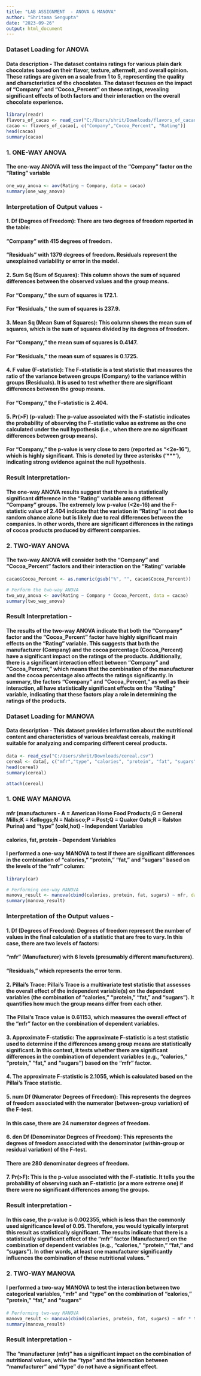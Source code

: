 ```yaml
---
title: "LAB ASSIGNMENT  - ANOVA & MANOVA"
author: "Shritama Sengupta"
date: "2023-09-26"
output: html_document
---
```


### Dataset Loading for ANOVA

#### Data description - The dataset contains ratings for various plain dark chocolates based on their flavor, texture, aftermelt, and overall opinion. These ratings are given on a scale from 1 to 5, representing the quality and characteristics of the chocolates. The dataset focuses on the impact of "Company" and "Cocoa_Percent" on these ratings, revealing significant effects of both factors and their interaction on the overall chocolate experience.

```r
library(readr)
flavors_of_cacao <- read_csv("C:/Users/shrit/Downloads/flavors_of_cacao.csv")
cacao <- flavors_of_cacao[, c("Company","Cocoa_Percent", "Rating")]
head(cacao)
summary(cacao)
```

### 1. ONE-WAY ANOVA

####  The one-way ANOVA will tess the impact of the "Company" factor on the "Rating" variable

```r
one_way_anova <- aov(Rating ~ Company, data = cacao)
summary(one_way_anova)
```

### Interpretation of Output values -

#### 1. Df (Degrees of Freedom): There are two degrees of freedom reported in the table:

####   "Company" with 415 degrees of freedom.
####   "Residuals" with 1379 degrees of freedom. Residuals represent the unexplained variability or error in the model.
#### 2. Sum Sq (Sum of Squares): This column shows the sum of squared differences between the observed values and the group means.

####    For "Company," the sum of squares is 172.1.
####    For "Residuals," the sum of squares is 237.9.
#### 3. Mean Sq (Mean Sum of Squares): This column shows the mean sum of squares, which is the sum of squares divided by its degrees of freedom.

####    For "Company," the mean sum of squares is 0.4147.
####    For "Residuals," the mean sum of squares is 0.1725.
#### 4. F value (F-statistic): The F-statistic is a test statistic that measures the ratio of the variance between groups (Company) to the variance within groups (Residuals). It is used to test whether there are significant differences between the group means.

####    For "Company," the F-statistic is 2.404.
#### 5. Pr(>F) (p-value): The p-value associated with the F-statistic indicates the probability of observing the F-statistic value as extreme as the one calculated under the null hypothesis (i.e., when there are no significant differences between group means).

####     For "Company," the p-value is very close to zero (reported as "<2e-16"), which is highly significant. This is denoted by three asterisks ('***'), indicating strong evidence against the null hypothesis.

### Result Interpretation-

#### The one-way ANOVA results suggest that there is a statistically significant difference in the "Rating" variable among different "Company" groups. The extremely low p-value (<2e-16) and the F-statistic value of 2.404 indicate that the variation in "Rating" is not due to random chance alone but is likely due to real differences between the companies. In other words, there are significant differences in the ratings of cocoa products produced by different companies.



### 2. TWO-WAY ANOVA 

#### The two-way ANOVA will consider both the "Company" and "Cocoa_Percent" factors and their interaction on the "Rating" variable
```r
cacao$Cocoa_Percent <- as.numeric(gsub("%", "", cacao$Cocoa_Percent))

# Perform the two-way ANOVA
two_way_anova <- aov(Rating ~ Company * Cocoa_Percent, data = cacao)
summary(two_way_anova)
```
### Result Interpretation - 
#### The results of the two-way ANOVA indicate that both the "Company" factor and the "Cocoa_Percent" factor have highly significant main effects on the "Rating" variable. This suggests that both the manufacturer (Company) and the cocoa percentage (Cocoa_Percent) have a significant impact on the ratings of the products. Additionally, there is a significant interaction effect between "Company" and "Cocoa_Percent," which means that the combination of the manufacturer and the cocoa percentage also affects the ratings significantly. In summary, the factors "Company" and "Cocoa_Percent," as well as their interaction, all have statistically significant effects on the "Rating" variable, indicating that these factors play a role in determining the ratings of the products.

### Dataset Loading for MANOVA

#### Data description - This dataset provides information about the nutritional content and characteristics of various breakfast cereals, making it suitable for analyzing and comparing different cereal products.

```r
data <- read_csv("C:/Users/shrit/Downloads/cereal.csv")
cereal <- data[, c("mfr","type", "calories", "protein", "fat", "sugars")]
head(cereal)
summary(cereal)
```

```r
attach(cereal)
```

### 1. ONE WAY MANOVA

#### mfr (manufacturers -  A = American Home Food Products;G = General Mills;K = Kelloggs;N = Nabisco;P = Post;Q = Quaker Oats;R = Ralston Purina) and "type" (cold,hot)  - Independent Variables
#### calories, fat, protein - Dependent Variables

#### I performed a one-way MANOVA to test if there are significant differences in the combination of "calories," "protein," "fat," and "sugars" based on the levels of the "mfr" column:
```r
library(car)

# Performing one-way MANOVA
manova_result <- manova(cbind(calories, protein, fat, sugars) ~ mfr, data = cereal)
summary(manova_result)

```
### Interpretation of the Output values - 

#### 1.  Df (Degrees of Freedom): Degrees of freedom represent the number of values in the final calculation of a statistic that are free to vary. In this case, there are two levels of factors:

####    "mfr" (Manufacturer) with 6 levels (presumably different manufacturers).
####    "Residuals," which represents the error term.
#### 2.  Pillai's Trace: Pillai's Trace is a multivariate test statistic that assesses the overall effect of the independent variable(s) on the dependent variables (the combination of "calories," "protein," "fat," and "sugars"). It quantifies how much the group means differ from each other.

####     The Pillai's Trace value is 0.61153, which measures the overall effect of the "mfr" factor on the combination of dependent variables.
#### 3.  Approximate F-statistic: The approximate F-statistic is a test statistic used to determine if the differences among group means are statistically significant. In this context, it tests whether there are significant differences in the combination of dependent variables (e.g., "calories," "protein," "fat," and "sugars") based on the "mfr" factor.

#### 4.   The approximate F-statistic is 2.1055, which is calculated based on the Pillai's Trace statistic.
#### 5.   num Df (Numerator Degrees of Freedom): This represents the degrees of freedom associated with the numerator (between-group variation) of the F-test.

####     In this case, there are 24 numerator degrees of freedom.
#### 6.  den Df (Denominator Degrees of Freedom): This represents the degrees of freedom associated with the denominator (within-group or residual variation) of the F-test.

####     There are 280 denominator degrees of freedom.
#### 7.   Pr(>F): This is the p-value associated with the F-statistic. It tells you the probability of observing such an F-statistic (or a more extreme one) if there were no significant differences among the groups.

### Result interpretation - 

#### In this case, the p-value is 0.002355, which is less than the commonly used significance level of 0.05. Therefore, you would typically interpret this result as statistically significant. The results indicate that there is a statistically significant effect of the "mfr" factor (Manufacturer) on the combination of dependent variables (e.g., "calories," "protein," "fat," and "sugars"). In other words, at least one manufacturer significantly influences the combination of these nutritional values. "

### 2. TWO-WAY MANOVA

#### I performed a two-way MANOVA to test the interaction between two categorical variables, "mfr" and "type" on the combination of "calories," "protein," "fat," and "sugars"


```r

# Performing two-way MANOVA
manova_result <- manova(cbind(calories, protein, fat, sugars) ~ mfr * type, data = cereal)
summary(manova_result)

```
### Result interpretation - 

#### The "manufacturer (mfr)" has a significant impact on the combination of nutritional values, while the "type" and the interaction between "manufacturer" and "type" do not have a significant effect.

